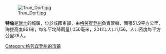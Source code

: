 [[Image:Trun_Dorf.jpg|right]]

'''特倫'''是[[瑞士|瑞士]]的城鎮，位於該國東部，由[[格勞賓登州|格勞賓登州]]負責管轄，面積51.9平方公里，海拔高度861米，每年平均降雨量1,050毫米，2011年人口1,156，人口密度每平方公里28人。

{{Switzerland-geo-stub}}
[[Category:格劳宾登州的市镇|Category:格劳宾登州的市镇]]